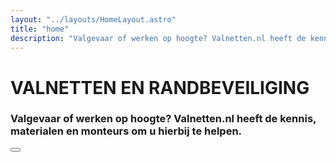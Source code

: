 ```yaml
---
layout: "../layouts/HomeLayout.astro"
title: "home"
description: "Valgevaar of werken op hoogte? Valnetten.nl heeft de kennis, materialen en monteurs om u hierbij te helpen."
---
```



# VALNETTEN EN RANDBEVEILIGING

### Valgevaar of werken op hoogte? Valnetten.nl heeft de kennis, materialen en monteurs om u hierbij te helpen.

<section class="card-wrapper">
  <Card name="contact" image="src/assets/Montage_1.jpg" location="/contact" />
  <Card
    name="randbeveiliging"
    image="src/assets/randbeveiliging_2.jpg"
    location="/randbeveiliging"
  />
  <Card
    name="diensten"
    image="src/assets/Valnetten-Roop.jpg"
    location="/diensten"
  />
</section>

<Button href="#content" text="Lees meer" intent="primary" />
